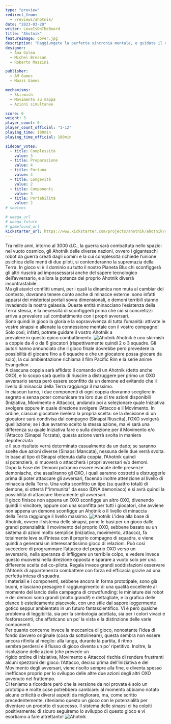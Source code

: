 ```yaml
---
type: "preview"
redirect_from:
  - /reviews/ahotnik/
date: "2023-03-20"
writer: LoveIsOnTheBoard
title: "Ahotnik"
featureImage: cover.jpg
description: "Raggiungete la perfetta sincronia mentale, e guidate il vostro robottone verso la vittoria dello scontro"
designer:
  - Ana Gulea
  - Michel Bressan
  - Roberto Mazzini

publisher:
  - AM Games
  - Mazzi Games

mechanisms:
  - Skirmish
  - Movimento su mappa
  - Azioni simultanee

score: 6
weight: 3
player_count: 6
player_count_official: "1-12"
playing_time: 180min
playing_time_official: 180min

sidebar_votes:
  - title: Complessità
    value: 3
  - title: Preparazione
    value: 4
  - title: Fortuna
    value: 4
  - title: Longevità
    value: 2
  - title: Componenti
    value: 3
  - title: Portabilità
    value: 2
# seelves

# weega_url
# weega_future
# gamefound_url
kickstarter_url: https://www.kickstarter.com/projects/ahotnik/ahotnik?ref=dudexpress
---
```


<Setting>
Tra mille anni, intorno al 3000 d.C., la guerra sarà combattuta nello
  spazio: nel vuoto cosmico, gli Ahotnik delle diverse nazioni, ovvero i
  giganteschi robot da guerra creati dagli uomini e la cui complessità richiede
  l’unione psichica delle menti di due piloti, si contenderanno la supremazia
  della Terra. In gioco vi è il dominio su tutto il nostro Pianeta Blu: chi
  sconfiggerà gli altri riuscirà ad impossessarsi anche del sapere tecnologico
  dell’avversario, e allora la potenza del proprio Ahotnik diverrà
  incontrastabile.
  <br />
  Ma gli atavici conflitti umani, per i quali la dinamica non muta al cambiar
  del contesto, dovranno tenere conto anche di minacce esterne: sono infatti
  apparsi dei misteriosi portali sovra dimensionali, e demoni terribili stanno
  invadendo la nostra galassia. Queste entità minacciano l’esistenza della Terra
  stessa, e la necessità di sconfiggerli prima che ciò si concretizzi arriva a
  prevalere sul combattimento con i propri avversari.&nbsp;
  <br />
  Sono quindi in gioco la gloria e la sopravvivenza di tutta l’umanità: attivate
  le vostre sinapsi e allenate la connessione mentale con il vostro compagno!
  Solo così, infatti, potrete guidare il vostro Ahotnik a
  <br />
  prevalere in questo epico combattimento.

</Setting>

<img src="./game1.jpg" alt="Ahotnik" />

<Rules>
 Ahotnik è uno skirmish a coppie da 4 o da 6 giocatori (rispettivamente
  quindi 2 o 3 squadre. Gli autori hanno annunciato che il gioco finale dovrebbe
  però prevedere la possibilità di giocare fino a 6 squadre e che un giocatore
  possa giocare da solo), la cui ambientazione richiama il film Pacific Rim e la
  serie anime Evangelion .&nbsp;
  <br />
  A ciascuna coppia sarà affidato il comando di un Ahotnik (detto anche OXO), e
  lo scopo sarà quello di riuscire a distruggere per primo un OXO avversario
  senza però essere sconfitto da un demone ed evitando che il
  <br />
  livello di minaccia della Terra raggiunga il massimo.&nbsp;
  <br />
  In ciascun turno, i due componenti di ogni coppia dovranno scegliere in
  segreto e senza poter comunicare tra loro due di tre azioni disponibili
  (Iniziativa, Movimento e Attacco), andando poi a selezionare quale Iniziativa
  svolgere oppure in quale direzione svolgere l’Attacco e il Movimento. In
  ordine, ciascun giocatore rivelerà la propria scelta: se la decisione di un
  giocatore sarà condivisa dal compagno (Sinapsi Riuscita), l’OXO svolgerà
  quell’azione; se i due avranno scelto la stessa azione, ma vi sarà una
  differenza su quale Iniziativa fare o sulla direzione per il Movimento e/o
  l’Attacco (Sinapsi Forzata), questa azione verrà svolta in maniera
  depotenziata
  <br />
  e il suo risultato verrà determinato casualmente da un dado; se saranno scelte
  due azioni diverse (Sinapsi Mancata), nessuna delle due verrà svolta. In base
  al tipo di Sinapsi ottenuta dalla coppia, l’Ahotnik quindi
  <br />
  si potenzierà, si muoverà o attaccherà i propri avversari e/o
  demoni.&nbsp;&nbsp;
  <br />
  Dopo la Fase dei Demoni potranno essere evocate delle presenze demoniache, che
  assaliranno gli OXO, i quali saranno costretti a distruggerle prima di poter
  attaccare gli avversari, facendo inoltre attenzione al livello di minaccia
  della Terra. Una volta sconfitto un tipo (su quattro totali) di demone, si
  otterrà l’“immunità” da esso (DNA demoniaco) e si avrà quindi la possibilità
  di attaccare liberamente gli avversari.&nbsp;&nbsp;
  <br />
  Il gioco finisce non appena un OXO sconfigge un altro OXO, divenendo quindi il
  vincitore, oppure con una sconfitta per tutti i giocatori, che avviene non
  appena un demone sconfigge un Ahotnik o il livello di minaccia
  <br />
  della Terra raggiunge il livello massimo.

</Rules>

<img src="./game2.jpg" alt="Ahotnik" />

<Feedback>
L’idea alla base di Ahotnik, ovvero il sistema delle sinapsi, pone le
  basi per un gioco dalle grandi potenzialità: il movimento del proprio OXO,
  sebbene basato su un sistema di azioni molto semplice (iniziativa, movimento,
  attacco), fa totalmente leva sull’intesa con il proprio compagno di squadra, e
  viene quindi a generarsi un interessantissimo gioco di relazioni. Può così
  succedere di programmare l’attacco del proprio OXO verso un
  <br />
  avversario, nella speranza di infliggere un terribile colpo, e vedere invece
  questo muoversi nella direzione opposta e sparare a vuoto solo per una
  differente scelta del co-pilota. Regala invece grandi soddisfazioni osservare
  l’Ahtonik di appartenenza combattere con forza ed efficacia grazie ad una
  perfetta intesa di squadra.&nbsp;
  <br />
  I materiali e i componenti, sebbene ancora in forma prototipale, sono già
  buoni, e lasciano presagire il raggiungimento di una qualità eccellente al
  momento del lancio della campagna di crowdfunding: le miniature dei robot e
  dei demoni sono grandi (molto grandi!) e dettagliate, e la grafica delle
  plance è esteticamente piacevole, con uno stile dal sapore leggermente gotico
  seppur ambientato in un futuro fantascientifico. Vi è però qualche problema di
  leggibilità, sia per la simbologia adottata, sia per i colori vivaci e
  fosforescenti, che affaticano un po’ la vista e la distinzione delle varie
  componenti.&nbsp;
  <br />
  Per quanto concerne invece la meccanica di gioco, nonostante l’idea di fondo
  davvero originale (cosa da sottolineare), questa sembra non essere ancora
  rifinita al meglio: alla lunga, durante la partita, il ritmo
  <br />
  sembra perdersi e il flusso di gioco diventa un po’ ripetitivo. Inoltre, la
  risoluzione delle azioni (che prevede un
  <br />
  rigido ordine di Iniziativa, Movimento e Attacco) rischia di rendere
  frustranti alcuni spezzoni del gioco: l’Attacco, deciso prima dell’Iniziativa
  e del Movimento degli avversari, viene risolto sempre alla fine, e diventa
  spesso
  <br />
  inefficace proprio per lo sviluppo delle altre due azioni degli altri OXO
  avvenuto nel frattempo.&nbsp;&nbsp;
  <br />
  Ci teniamo a ricordare però che la versione da noi provata è solo un prototipo
  e molte cose potrebbero cambiare: al momento abbiamo notato alcune criticità e
  diversi aspetti da migliorare, ma, come scritto precedentemente, riteniamo
  questo un gioco con le potenzialità per diventare un prodotto di successo. Il
  sistema delle sinapsi ci ha colpiti positivamente: di sicuro seguiremo lo
  sviluppo di questo gioco e vi esortiamo a fare altrettanto!

</Feedback>

<img src="./game3.jpg" alt="Ahotnik" />
